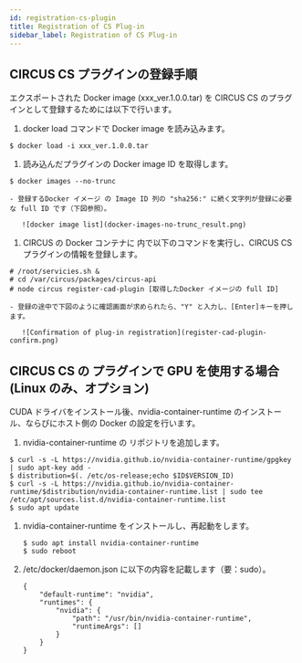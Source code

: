 ```yaml
---
id: registration-cs-plugin
title: Registration of CS Plug-in
sidebar_label: Registration of CS Plug-in
---
```


## CIRCUS CS プラグインの登録手順

エクスポートされた Docker image (xxx_ver.1.0.0.tar) を CIRCUS CS のプラグインとして登録するためには以下で行います。

1. docker load コマンドで Docker image を読み込みます。

```
$ docker load -i xxx_ver.1.0.0.tar
```

1. 読み込んだプラグインの Docker image ID を取得します。

```
$ docker images --no-trunc
```

    - 登録するDocker イメージ の Image ID 列の "sha256:" に続く文字列が登録に必要な full ID です（下図参照）。

       ![docker image list](docker-images-no-trunc_result.png)

1. CIRCUS の Docker コンテナに 内で以下のコマンドを実行し、CIRCUS CS プラグインの情報を登録します。

```shell-session title="コンテナ内"
# /root/servicies.sh &
# cd /var/circus/packages/circus-api
# node circus register-cad-plugin [取得したDocker イメージの full ID]
```

    - 登録の途中で下図のように確認画面が求められたら、"Y" と入力し、[Enter]キーを押します。

       ![Confirmation of plug-in registration](register-cad-plugin-confirm.png)

## CIRCUS CS の プラグインで GPU を使用する場合(Linux のみ、オプション)

CUDA ドライバをインストール後、nvidia-container-runtime のインストール、ならびにホスト側の Docker の設定を行います。

1. nvidia-container-runtime の リポジトリを追加します。

```
$ curl -s -L https://nvidia.github.io/nvidia-container-runtime/gpgkey | sudo apt-key add -
$ distribution=$(. /etc/os-release;echo $ID$VERSION_ID)
$ curl -s -L https://nvidia.github.io/nvidia-container-runtime/$distribution/nvidia-container-runtime.list | sudo tee /etc/apt/sources.list.d/nvidia-container-runtime.list
$ sudo apt update
```

1. nvidia-container-runtime をインストールし、再起動をします。

   ```
   $ sudo apt install nvidia-container-runtime
   $ sudo reboot
   ```

1. /etc/docker/daemon.json に以下の内容を記載します（要：sudo）。

   ```
   {
       "default-runtime": "nvidia",
       "runtimes": {
           "nvidia": {
               "path": "/usr/bin/nvidia-container-runtime",
               "runtimeArgs": []
           }
       }
   }
   ```
